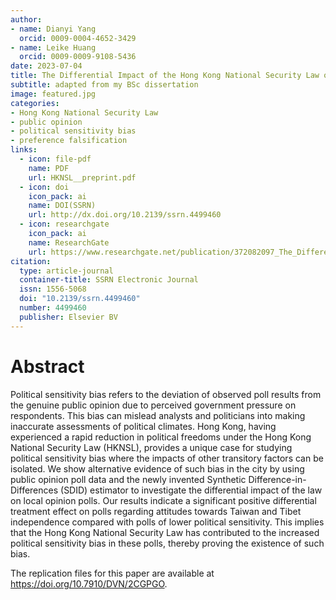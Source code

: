 ```yaml
---
author: 
- name: Dianyi Yang
  orcid: 0009-0004-4652-3429
- name: Leike Huang
  orcid: 0009-0009-9108-5436
date: 2023-07-04
title: The Differential Impact of the Hong Kong National Security Law on Political Sensitivity Bias in Local Opinion Polls
subtitle: adapted from my BSc dissertation
image: featured.jpg
categories:
- Hong Kong National Security Law
- public opinion 
- political sensitivity bias
- preference falsification
links:
  - icon: file-pdf
    name: PDF
    url: HKNSL__preprint.pdf
  - icon: doi
    icon_pack: ai
    name: DOI(SSRN)
    url: http://dx.doi.org/10.2139/ssrn.4499460
  - icon: researchgate
    icon_pack: ai
    name: ResearchGate
    url: https://www.researchgate.net/publication/372082097_The_Differential_Impact_of_the_Hong_Kong_National_Security_Law_on_Political_Sensitivity_Bias_in_Local_Opinion_Polls
citation:
  type: article-journal
  container-title: SSRN Electronic Journal
  issn: 1556-5068
  doi: "10.2139/ssrn.4499460"
  number: 4499460
  publisher: Elsevier BV
---
```

# Abstract
Political sensitivity bias refers to the deviation of observed poll results from the genuine public opinion due to perceived government pressure on respondents. This bias can mislead analysts and politicians into making inaccurate assessments of political climates. Hong Kong, having experienced a rapid reduction in political freedoms under the Hong Kong National Security Law (HKNSL), provides a unique case for studying political sensitivity bias where the impacts of other transitory factors can be isolated. We show alternative evidence of such bias in the city by using public opinion poll data and the newly invented Synthetic Difference-in-Differences (SDID) estimator to investigate the differential impact of the law on local opinion polls. Our results indicate a significant positive differential treatment effect on polls regarding attitudes towards Taiwan and Tibet independence compared with polls of lower political sensitivity. This implies that the Hong Kong National Security Law has contributed to the increased political sensitivity bias in these polls, thereby proving the existence of such bias.

The replication files for this paper are available at [https://doi.org/10.7910/DVN/2CGPGO](https://doi.org/10.7910/DVN/2CGPGO).
